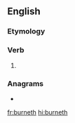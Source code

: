 ==English==

===Etymology===
{{suffix|burn|eth|lang=en}}

===Verb===
{{head|en|verb form}}

# {{en-archaic third-person singular of|burn}}

===Anagrams===
* {{l|en|burthen}}

[[fr:burneth]]
[[hi:burneth]]